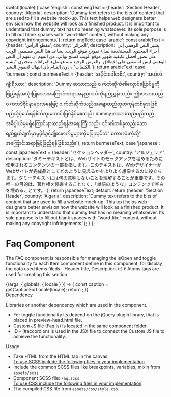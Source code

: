 
  switch(locale) {
    case 'english': const engText = {header: 'Section Header', country: 'Algeria', description: 'Dummy text refers to the bits of content that are used to fill a website mock-up. This text helps web designers better envision how the website will look as a finished product. It is important to understand that dummy text has no meaning whatsoever. Its sole purpose is to fill out blank spaces with “word-like” content, without making any copyright infringements.'}; return engText;
    case 'arabic': const arabicText = {header: 'مقطع الرأس', country: 'الجزائر', description: 'يشير النص الوهمي إلى أجزاء المحتوى المستخدمة لملء نموذج موقع الويب. يساعد هذا النص مصممي الويب على تصور أفضل لكيفية ظهور موقع الويب كمنتج نهائي. من المهم أن نفهم أن النص الوهمي ليس له معنى على الإطلاق. والغرض الوحيد منه هو ملء الفراغات بمحتوى "يشبه الكلمات" ، دون القيام بأي انتهاك لحقوق النشر.'}; return arabicText;
    case 'burmese': const burmeseText = {header: 'အပိုင်းခေါင်းစီး', country: 'အယ်လ်ဂျီးရီးယား', description: 'Dummy စာသားသည် ၀ က်ဘ်ဆိုက်၏လှောင်ပြောင်မှုကိုဖြည့်ရန်အသုံးပြုသောအကြောင်းအရာအနည်းငယ်ကိုရည်ညွှန်းသည်။ ဤစာသားသည် ၀ က်ဘ်ဒီဇိုင်နာများအနေဖြင့် ၀ က်ဘ်ဆိုက်သည်အချောထည်ထုတ်ကုန်တစ်ခုအဖြစ်မည်သို့ပုံဖော်ရန်စိတ်ကူးကောင်းမြင်နိုင်စေသည်။ dummy စာသားသည်မည်သည့်အဓိပ္ပါယ်မှမရှိကြောင်းနားလည်ရန်အရေးကြီးသည်။ ၎င်း၏တစ်ခုတည်းသောရည်ရွယ်ချက်မှာမူပိုင်ခွင့်ချိုးဖောက်မှုများကိုမပြုလုပ်ဘဲ“ စကားလုံးကဲ့သို့” အကြောင်းအရာဖြင့်ဖြည့်ရန်ဖြစ်သည်။'}; return burmeseText;
    case 'japanese': const japaneseText = {header: 'セクションヘッダー', country: 'アルジェリア', description: 'ダミーテキストとは、Webサイトのモックアップを埋めるために使用されるコンテンツの一部を指します。このテキストは、WebデザイナーがWebサイトが完成品としてどのように見えるかをよりよく想像するのに役立ちます。ダミーテキストには何の意味もないことを理解することが重要です。その唯一の目的は、著作権を侵害することなく、「単語のような」コンテンツで空白を埋めることです。'}; return japaneseText;
    default:
      return {header: 'Section Header', country: 'Algeria', description: 'Dummy text refers to the bits of content that are used to fill a website mock-up. This text helps web designers better envision how the website will look as a finished product. It is important to understand that dummy text has no meaning whatsoever. Its sole purpose is to fill out blank spaces with “word-like” content, without making any copyright infringements.'};
  }
};

<Meta title="Molecules/Text/Faq" component={Faq} />

<style>{`
  .sbdocs-h1 {
    font-weight: 700;
  }
  .subheading {
    font-weight: 500;
    font-size: 22px;
    color: #161616;
    letter-spacing: 1.5px;
    line-height: 24px;
    margin-bottom: 12px;
    margin-top: 40px;
  }
  .high {
    font-weight: 500;
    font-size: 14px;
    color: #161616;
    letter-spacing: 1.5px;
    line-height: 24px;
    margin-bottom: 12px;
    margin-top: 40px;
  }
  .docblock-code-toggle {
    display: none;
  }
`}</style>

# Faq Component
The FAQ component is responsible for managing the isOpen and toggle functionality to each Item component define in this component, for display the data used items fileds - Header title, Description.  <code>H5</code> <code>P</code> Atoms tags are used for creating this section.

<Story name="Faq">
  {(args, { globals: { locale } }) => {
    const caption = getCaptionForLocale(locale);
    return <Faq headerText={caption.header} descriptionText={caption.description}></Faq>;
  }}
</Story>

<div className="subheading">Dependency</div>

Libraries or another dependency which are used in the component.

<ul>
<li>For toggle functionality its depend on the jQuery plugin library, that is placed in preview-head.html file.</li>
<li>Custom JS file (Faq.js) is located in the same component folder.</li>
<li>ID - (#accordion) is used in the JSX file to connect the Custom JS file to achieve the functionality.</li>
</ul>


<div className="subheading">Usage</div>
<ul>
<li>Take HTML from the HTML tab in the canvas</li>
<u>To use SCSS include the following files in your implementation</u>
<li>Include the common SCSS files like breakpoints, variables, mixin from <code>assets/scss</code></li>
<li>Component SCSS file: <code>Faq.scss</code></li>
<u>To use CSS include the following files in your implementation</u>
<li>The compiled CSS file from <code>assets/css/style.css</code></li>
</ul>
